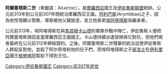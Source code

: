 '''阿爾塞塔斯二世'''（希臘語：Ἀλκέτας），是[[摩羅西亞|摩羅西亞]]國王及[[伊庇魯斯同盟|伊庇魯斯聯盟]]統帥。公元前313年到公元前307年間統治摩羅西亞王國。[[阿利巴斯|阿利巴斯]](Arymbbas)之子，因為他性情難以管教，導致被他父親放逐，並立他弟弟[[埃阿喀得斯_(伊庇魯斯)|埃阿喀得斯]]為繼承者。

公元前313年，埃阿喀得斯在與[[馬其頓王國|馬其頓]][[卡山德|卡山德]]的軍隊作戰中陣亡，伊庇魯斯人便把阿爾塞塔斯請回並當摩羅西亞王國國王。卡山德持續派遣部隊與它對抗，但他們兩者最終在公元前312年締結盟約。之後，阿爾塞塔斯二世殘暴的統治迫使伊庇魯斯人群起反對他，並殺了阿尔奇塔和他的兒子們，而埃阿喀得斯之子[[皮洛士|皮洛士]]在[[伊利里亞人|伊利里亞]]國王[[格勞喀阿|格勞喀阿]]幫助下得到王位。

{{Start box}}
{{S-reg}}
{{Succession box |
 title=[[伊庇魯斯國王列表|摩羅西亞國王及伊庇魯斯聯盟統帥]] |
 before=[[埃阿喀得斯_(伊庇魯斯)|埃阿喀得斯]] |
 after=[[皮洛士|皮洛士]]|
 years=前313年 – 前307年}}
{{End box}}

[[Category:伊庇魯斯國王|Category:伊庇魯斯國王]]
[[Category:前307年逝世|Category:前307年逝世]]